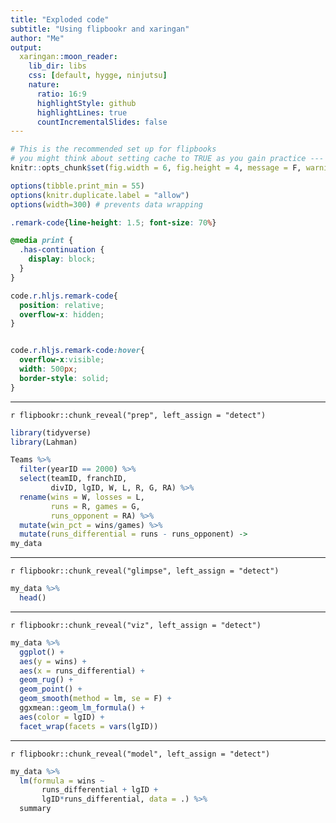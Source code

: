 ```yaml
---
title: "Exploded code"
subtitle: "Using flipbookr and xaringan"
author: "Me"
output:
  xaringan::moon_reader:
    lib_dir: libs
    css: [default, hygge, ninjutsu]
    nature:
      ratio: 16:9
      highlightStyle: github
      highlightLines: true
      countIncrementalSlides: false
---
```



```r
# This is the recommended set up for flipbooks
# you might think about setting cache to TRUE as you gain practice --- building flipbooks from scratch can be time consuming
knitr::opts_chunk$set(fig.width = 6, fig.height = 4, message = F, warning = FALSE, comment = "", cache = F)

options(tibble.print_min = 55)
options(knitr.duplicate.label = "allow")
options(width=300) # prevents data wrapping
```


```css
.remark-code{line-height: 1.5; font-size: 70%}

@media print {
  .has-continuation {
    display: block;
  }
}

code.r.hljs.remark-code{
  position: relative;
  overflow-x: hidden;
}


code.r.hljs.remark-code:hover{
  overflow-x:visible;
  width: 500px;
  border-style: solid;
}
```


---


`r flipbookr::chunk_reveal("prep", left_assign = "detect")`


```r
library(tidyverse)
library(Lahman)

Teams %>%
  filter(yearID == 2000) %>%
  select(teamID, franchID,
         divID, lgID, W, L, R, G, RA) %>% 
  rename(wins = W, losses = L,
         runs = R, games = G,
         runs_opponent = RA) %>%
  mutate(win_pct = wins/games) %>%
  mutate(runs_differential = runs - runs_opponent) ->
my_data
```

---


`r flipbookr::chunk_reveal("glimpse", left_assign = "detect")`


```r
my_data %>% 
  head()
```


---


`r flipbookr::chunk_reveal("viz", left_assign = "detect")`


```r
my_data %>%
  ggplot() +
  aes(y = wins) +
  aes(x = runs_differential) +
  geom_rug() +
  geom_point() +
  geom_smooth(method = lm, se = F) +
  ggxmean::geom_lm_formula() +
  aes(color = lgID) +
  facet_wrap(facets = vars(lgID))
```


---


`r flipbookr::chunk_reveal("model", left_assign = "detect")`


```r
my_data %>%
  lm(formula = wins ~ 
       runs_differential + lgID +
       lgID*runs_differential, data = .) %>% 
  summary
```


